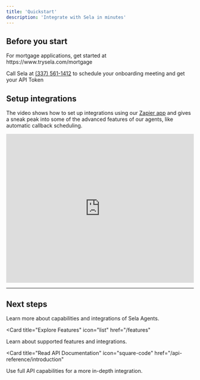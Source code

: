 ```yaml
---
title: 'Quickstart'
description: 'Integrate with Sela in minutes'
---
```


## Before you start

<Note>
  For mortgage applications, get started at https://www.trysela.com/mortgage
</Note>

Call Sela at [(337) 561-1412](+13375611412) to schedule your onboarding meeting and get your API Token

## Setup integrations

The video shows how to set up integrations using our [Zapier app](https://zapier.com/developer/public-invite/210854/814e5d3830201d32af913e6b9e63f1c9/) and gives a sneak peak into some of the advanced features of our agents, like automatic callback scheduling.

<iframe src="https://www.loom.com/embed/c45ebd812b2d4da98731d010ab7a3827?sid=ed2630d5-36bb-4b36-af0a-a2e8645e83f9" frameborder="0" webkitallowfullscreen mozallowfullscreen allowfullscreen width="100%" height="400px"></iframe>

---

## Next steps

Learn more about capabilities and integrations of Sela Agents.

<CardGroup>

<Card
  title="Explore Features"
  icon="list"
  href="/features"
>
  Learn about supported features and integrations.
</Card>

<Card
  title="Read API Documentation"
  icon="square-code"
  href="/api-reference/introduction"
>
  Use full API capabilities for a more in-depth integration.
</Card>

</CardGroup>

